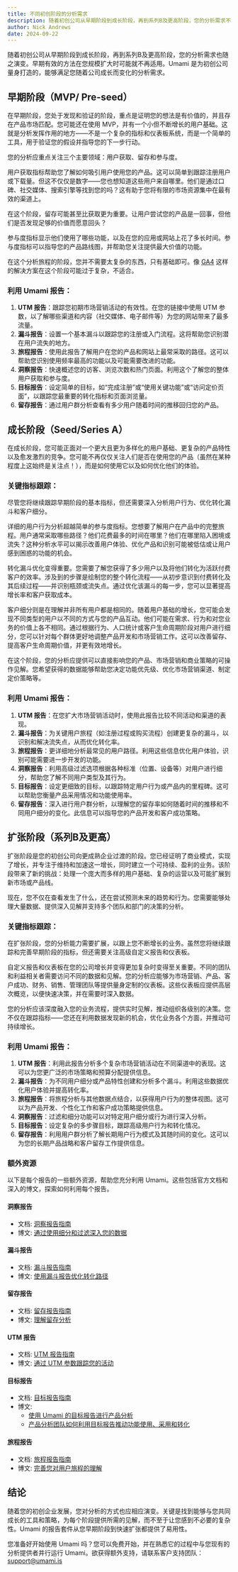 ```yaml
---
title: 不同初创阶段的分析需求
description: 随着初创公司从早期阶段到成长阶段，再到系列B及更高阶段，您的分析需求不断演变。
author: Nick Andrews
date: 2024-09-22
---
```


随着初创公司从早期阶段到成长阶段，再到系列B及更高阶段，您的分析需求也随之演变。早期有效的方法在您规模扩大时可能就不再适用。Umami 是为初创公司量身打造的，能够满足您随着公司成长而变化的分析需求。

## 早期阶段（MVP/ Pre-seed）

在早期阶段，您处于发现和验证的阶段，重点是证明您的想法是有价值的，并且存在产品市场匹配。您可能还在使用 MVP，并有一个小但不断增长的用户基础。这就是分析发挥作用的地方——不是一个复杂的指标和仪表板系统，而是一个简单的工具，用于验证您的假设并指导您的下一步行动。

您的分析应重点关注三个主要领域：用户获取、留存和参与度。

用户获取指标帮助您了解如何吸引用户使用您的产品。这可以简单到跟踪注册用户或下载量。但这不仅仅是数字——您也想知道这些用户来自哪里。他们是通过口碑、社交媒体、搜索引擎等找到您的吗？这有助于您将有限的市场资源集中在最有效的渠道上。

在这个阶段，留存可能甚至比获取更为重要。让用户尝试您的产品是一回事，但他们是否发现足够的价值而愿意回头？

参与度指标显示他们使用了哪些功能，以及在您的应用或网站上花了多长时间。参与度指标可以指导您的产品路线图，并帮助您关注提供最大价值的功能。

在这个分析旅程的阶段，您并不需要太复杂的东西，只有基础即可。像 [GA4](https://umami.is/blog/analytics-for-startups) 这样的解决方案在这个阶段可能过于复杂，不适合。

### 利用 Umami 报告：

1. **UTM 报告**：跟踪您初期市场营销活动的有效性。在您的链接中使用 UTM 参数，以了解哪些渠道和内容（社交媒体、电子邮件等）为您的网站带来了最多流量。
2. **漏斗报告**：设置一个基本漏斗以跟踪您的注册或入门流程。这将帮助您识别潜在用户流失的地方。
3. **旅程报告**：使用此报告了解用户在您的产品和网站上最常采取的路径。这可以帮助您识别使用频率最高的功能以及可能需要改进的功能。
4. **洞察报告**：快速概述您的访客、浏览次数和热门页面。利用这个了解您的整体用户获取和参与度。
5. **目标报告**：设定简单的目标，如“完成注册”或“使用关键功能”或“访问定价页面”，以跟踪您最重要的转化指标和页面浏览量。
6. **留存报告**：通过用户群分析查看有多少用户随着时间的推移回归您的产品。

## 成长阶段（Seed/Series A）

在成长阶段，您可能正面对一个更大且更为多样化的用户基础、更复杂的产品特性以及愈发激烈的竞争。您可能不再仅仅关注人们是否在使用您的产品（虽然在某种程度上这始终是关注点！），而是如何使用它以及如何优化他们的体验。

### 关键指标跟踪：

尽管您将继续跟踪早期阶段的基本指标，但还需要深入分析用户行为、优化转化漏斗和客户细分。

详细的用户行为分析超越简单的参与度指标。您想要了解用户在产品中的完整旅程。用户通常采取哪些路径？他们花费最多的时间在哪里？他们在哪里陷入困境或流失？这种分析水平可以揭示改善用户体验、优化产品和识别可能被低估或让用户感到困惑的功能的机会。

转化漏斗优化变得重要。您需要了解您获得了多少用户以及将他们转化为活跃付费客户的效率。涉及到的步骤是绘制您的整个转化流程——从初步意识到付费转化及其后续过程——并识别瓶颈或流失点。通过优化该漏斗的每一步，您可以显著提高增长率和客户获取成本。

客户细分则是在理解并非所有用户都是相同的。随着用户基础的增长，您可能会发现不同类型的用户以不同的方式与您的产品互动。他们可能在需求、行为和对您业务的价值上各不相同。通过根据行为、人口统计或客户生命周期阶段对用户进行细分，您可以针对每个群体更好地调整产品开发和市场营销工作。这可以改善留存、提高客户生命周期价值，并更有效地增长。

在这个阶段，您的分析应提供可以直接影响您的产品、市场营销和商业策略的可操作见解。您希望获得的数据能够帮助您决定功能优先级、优化市场营销渠道、制定定价策略等。

### 利用 Umami 报告：

1. **UTM 报告**：在您扩大市场营销活动时，使用此报告比较不同活动和渠道的表现。
2. **漏斗报告**：为关键用户旅程（如注册过程或购买流程）创建更复杂的漏斗，以识别和解决流失点，从而优化转化率。
3. **旅程报告**：更详细地分析最常见的用户路径。利用这些信息优化用户体验，识别可能需要进一步开发的功能。
4. **洞察报告**：利用高级过滤选项根据各种标准（位置、设备等）对用户进行细分，帮助您了解不同用户类型及其行为。
5. **目标报告**：设定更细致的目标，以跟踪特定用户行为或产品内的里程碑。这可以帮助您衡量产品采用情况和功能使用率。
6. **留存报告**：深入进行用户群分析，以理解您的留存率如何随着时间的推移和不同用户细分的变化。此信息可以指导您的产品开发和客户成功策略。

## 扩张阶段（系列B及更高）

扩张阶段是您的初创公司向更成熟企业过渡的阶段。您已经证明了商业模式，实现了增长，并专注于维持和加速这一增长，同时建立一个可持续、盈利的业务。该阶段带来了新的挑战：处理一个庞大而多样的用户基础、复杂的运营以及可能扩展到新市场或产品线。

现在，您不仅在查看发生了什么，还在尝试预测未来的趋势和行为。您需要能够处理大量数据、提供深入见解并支持多个团队和部门的决策的分析。

### 关键指标跟踪：

在扩张阶段，您的分析能力需要扩展，以跟上您不断增长的业务。虽然您将继续跟踪和完善早期阶段的指标，但还需要关注高级自定义报告和仪表板。

自定义报告和仪表板在您的公司增长并变得更加复杂时变得至关重要。不同的团队和利益相关者需要访问不同的数据和见解。您的分析应能够为市场营销、产品、客户成功、财务、销售、管理团队等提供量身定制的仪表板。这些仪表板应提供高层次概览，以便快速决策，并在需要时深入数据。

您的分析应该深度融入您的业务流程，提供实时见解，推动组织各级别的决策。您不仅在跟踪指标——您还在利用数据发现新的机会，优化业务各个方面，并推动可持续增长。

### 利用 Umami 报告：

1. **UTM 报告**：利用此报告分析多个复杂市场营销活动在不同渠道中的表现。这可以为您更广泛的市场策略和预算分配提供信息。
2. **漏斗报告**：为不同用户细分或产品特性创建和分析多个漏斗。利用这些数据优化用户体验并提高转化率。
3. **旅程报告**：将旅程分析与其他数据点结合，以获得用户行为的整体视图。这可以为产品开发、个性化工作和客户成功策略提供信息。
4. **洞察报告**：过滤和细分功能可以对特定用户细分或行为进行深入分析。
5. **目标报告**：设定复杂的多步骤目标，跟踪高级用户行为和转化情况。
6. **留存报告**：利用用户群分析了解长期用户行为模式及其随时间的变化。这可以为您的长期产品战略和客户留存工作提供信息。

### 额外资源

以下是每个报告的一些额外资源，帮助您充分利用 Umami。这些包括官方文档和深入的博文，探索如何利用每个报告。

#### 洞察报告

- 文档: [洞察报告指南](https://umami.is/docs/reports/report-insights)
- 博文: [通过使用细分和过滤深入您的数据](https://umami.is/blog/dive-deeper-into-your-data-by-using-segments-and-filters)

#### 漏斗报告

- 文档: [漏斗报告指南](https://umami.is/docs/reports/report-funnel)
- 博文: [使用漏斗报告优化转化路径](https://umami.is/blog/optimizing-conversion-paths-using-the-funnel-report)

#### 留存报告

- 文档: [留存报告指南](https://umami.is/docs/reports/report-retention)
- 博文: [理解留存分析](https://umami.is/blog/understanding-retention-analysis)

#### UTM 报告

- 文档: [UTM 报告指南](https://umami.is/docs/reports/report-utm)
- 博文: [通过 UTM 参数跟踪您的活动](https://umami.is/blog/track-your-campaigns-through-utm-parameters)

#### 目标报告

- 文档: [目标报告指南](https://umami.is/docs/reports/report-goals)
- 博文:
  - [使用 Umami 的目标报告进行产品分析](https://umami.is/blog/product-analytics-with-umamis-goals-report)
  - [产品分析团队如何利用目标报告推动功能使用、采用和转化](https://umami.is/blog/how-product-analytics-team-can-use-a-goals-report-to-drive-feature-usage-adoption-and-conversions)

#### 旅程报告

- 文档: [旅程报告指南](https://umami.is/docs/reports/report-journey)
- 博文: [完善您对用户旅程的理解](https://umami.is/blog/perfect-your-understanding-of-user-journeys-umami-journey-report)

## 结论

随着您的初创企业发展，您对分析的方式也应相应演变。关键是找到能够与您共同成长的工具和策略，为每个阶段提供所需的见解，而不至于让您感到不必要的复杂性。Umami 的报告套件从您早期阶段到快速扩张都提供了易用性。

您准备好开始使用 Umami 吗？您可以免费开始，并在熟悉它的过程中与您现有的分析提供者并行运行 Umami。欲获得额外支持，请联系客户支持团队：support@umami.is